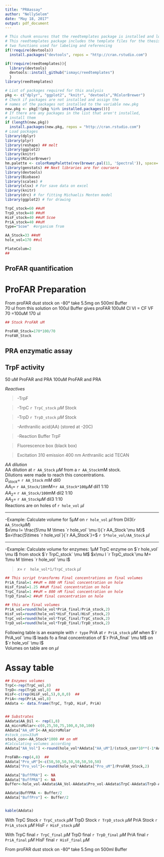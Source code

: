 ```yaml
---
title: "PRAassay"
author: "NellySelem"
date: "May 18, 2017"
output: pdf_document
---
```


```r
# This chunk ensures that the reedtemplates package is installed and loaded
# This reedtemplates package includes the template files for the thesis and also
# two functions used for labeling and referencing
if(!require(devtools))
  install.packages("devtools", repos = "http://cran.rstudio.com")

if(!require(reedtemplates)){
  library(devtools)
  devtools::install_github("ismayc/reedtemplates")
  }
library(reedtemplates)
```

```r
# List of packages required for this analysis
pkg <- c("dplyr", "ggplot2", "knitr", "devtools","RColorBrewer")
# Check if packages are not installed and assign the
# names of the packages not installed to the variable new.pkg
new.pkg <- pkg[!(pkg %in% installed.packages())]
# If there are any packages in the list that aren't installed,
# install them
if (length(new.pkg))
  install.packages(new.pkg, repos = "http://cran.rstudio.com")
# Load packages
library(dplyr)
library(plyr)
library(reshape) ## melt
library(ggplot2)
library(knitr)
library(RColorBrewer)
hm.palette <- colorRampPalette(rev(brewer.pal(11, 'Spectral')), space='Lab')  
library(genstats) ## Next libraries are for coursera
library(devtools)
library(Biobase)
library(scales) # 
library(xlsx) # For save data on excel
library(knitr)
library(drc) # for fitting Michaelis Menten model
library(ggplot2) # for drawing

```

```r
TrpC_stock=60 ##uM
TrpD_stock=40 ##uM
HisF_stock=40 ##uM Scoe
PriA_stock=40 ##uM
type="Scoe"  #organism from 

AA_Stock=33 ##mM
hole_vol=170 ##ul

PlateColum=2
## 


```

## ProFAR quantification

# ProFAR Preparation
From proFAR dust stock on -80° take 5.5mg on 500ml Buffer  
70 ul from this solution on 100ul Buffer gives proFAR 100uM
CI   VI  = CF VF
     70  =100uM 170 ul
     
     
```r
## Stock ProFAR uM

ProFAR_Stock=170*100/70
ProFAR_Stock
```

## PRA enzymatic assay
## TrpF activity  
50 uM ProFAR and PRA
100uM ProFAR and PRA

_Reactives_  
  
>-TrpF  

>-TrpC `r TrpC_stock` $\mu M$  Stock  

>-TrpD `r TrpD_stock` $\mu M$  Stock   

>-Anthranilic acid(AA) (stored at -20C)  

>-Reaction Buffer TrpF    

>Fluorescence box (black box) 

>Excitation 310 emission 400 nm Anthranilic acid TECAN


_AA dilution_  
AA dilution at `r AA_Stock` $\mu M$ from a `r AA_Stock`mM stock.    
Dilutions were made to reach this concentrations.  
$D_{stock}=$ `r AA_Stock` $mM$ dil0    
$AA_1=$ `r AA_Stock/10`mM=`r AA_Stock*100`$\mu M$ dil1 1:10  
$AA_2=$ `r AA_Stock/100`mM dil2 1:10  
$AA_3=$ `r AA_Stock`$\mu M$ dil3  1:10  
Reactions are on holes of `r hole_vol` $\mu l$  

  ***
  
-Example:  Calculate volume for $5\mu M$ on `r hole_vol` $\mu l$ from Dil3(`r AA_Stock`$\mu M$)  
$x\mu l= \frac{5\mu M \times `r hole_vol` \mu l}{`r AA_Stock`\mu M}$  
$x=\frac{5\times `r hole_vol`}{`r AA_Stock`}=$ `r 5*hole_vol/AA_Stock` $\mu l$  

***

-Example:  Calculate volume for enzymes: $1\mu M$ TrpC enzyme on $`r hole_vol` \mu l$ from stock $`r TrpC_stock` \mu M$ 
$x\mu l `r TrpC_stock`\mu M= 1\mu M \times `r hole_vol` \mu l$  

> $x=$  `r  hole_vol*1/TrpC_stock` $\mu l$  

```r
## This script transforms Final concentrations on final volumes
PriA_final=1 ##uM = 800 nM final concentration on hole
HisF_final=1.25 ##uM final concentration on hole
TrpC_final=1 ##uM = 800 nM final concentration on hole
TrpD_final=2 ##uM final concentration on hole

## this are final volumes
PriA_vol=round(hole_vol*PriA_final/PriA_stock,2)
HisF_vol=round(hole_vol*HisF_final/HisF_stock,2)
TrpC_vol=round(hole_vol*TrpC_final/TrpC_stock,2)
TrpD_vol=round(hole_vol*TrpD_final/TrpD_stock,2)
```


Following table is an example with `r type` PriA at `r PriA_stock` $\mu M$ when $`r  PriA_vol` \mu l$ leads fo a final concentration of $`r PriA_final` \mu M$ on $`r hole_vol` \mu l$    
Volumes on table are on $\mu l$  

# Assay table

```r

## Enzymes volumes
TrpC<-rep(TrpC_vol,8)
TrpD<-rep(TrpD_vol,8)  ## 
HisF<-c(rep(HisF_vol,5),0,0,0)  ## 
PriA<-rep(PriA_vol,8)
AAdata <- data.frame(TrpC, TrpD, HisF, PriA)


## Substrates
AAdata$AA_Dil <- rep(1,8)
AA_microMolar<-c(0,25,50,75,100,0,50,100)
AAdata["AA_uM"]<-AA_microMolar
#stock_con=33uM
stock_con<-AA_Stock*1000 ## on mM
#Calculating volumes according
AAdata["AA_Vol"] <-round(hole_vol*AAdata["AA_uM"]/(stock_con*10**(-1*AAdata["AA_Dil"])),digits = 2) # That creates the new column named "MY_NEW_COLUMN" 

ProFAR<-rep(4,8)  ## 
AAdata["Pro_uM"]<-c(50,50,50,50,50,50,50,50)
AAdata["Pro_vol"]<-round(hole_vol*AAdata["Pro_uM"]/ProFAR_Stock,2)

AAdata["BuffPRA"] <- NA
AAdata["BuffPRA"] <- NA
Buffer<-hole_vol-AAdata$AA_Vol-AAdata$Pro_vol-AAdata$TrpC-AAdata$TrpD-AAdata$PriA-AAdata$HisF 

AAdata$BuffPRA <- Buffer/2
AAdata["BuffPro"] <- Buffer/2


kable(AAdata)
```

With TrpC Stock `r TrpC_stock` $\mu M$ TrpD Stock `r TrpD_stock` $\mu M$ PriA Stock `r PriA_stock` $\mu M$ HisF `r HisF_stock` $\mu M$

With TrpC final `r TrpC_final` $\mu M$ TrpD final `r TrpD_final` $\mu M$ PriA final `r PriA_final` $\mu M$ HisF final `r HisF_final` $\mu M$

From proFAR dust stock on -80° take 5.5mg on 500ml Buffer  


